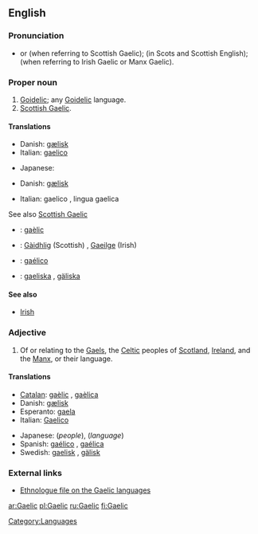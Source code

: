 {{see|gaèlic}}
{{wikipedia|dab=Gaelic}}
==English==

===Pronunciation===
*{{IPA|/gɑːlɪk/}} or {{IPA|/gælɪk/}} (when referring to Scottish Gaelic); {{IPA|/galɪk/}} (in Scots and Scottish English); {{IPA|/geɪlɪk/}} (when referring to Irish Gaelic or Manx Gaelic).
*:{{rhymes|eɪlɪk}}

===Proper noun===
{{en-proper noun}}

# [[Goidelic]]; any [[Goidelic]] language.
# [[Scottish Gaelic]].

====Translations====
{{trans-top|Goidelic}}
*Danish: [[gælisk]]
*Italian: [[gaelico]]
{{trans-mid}}
*Japanese: {{t|ja|ゲール語|tr=gēru-go|sc=Jpan}}
{{trans-bottom}}

{{trans-top|any Goidelic language}}
*Danish: [[gælisk]]
{{trans-mid}}
*Italian: gaelico {{m}}, lingua gaelica {{f}}
{{trans-bottom}}

See also [[Scottish Gaelic]]


{{checktrans}}
*{{ttbc|Catalan}}: [[gaèlic]] {{m}}
*{{ttbc|Scottish Gaelic}}: [[Gàidhlig]] (Scottish) {{f}}, [[Gaeilge]] (Irish) {{f}}
*{{ttbc|Spanish}}: [[gaélico]] {{m}}
*{{ttbc|Swedish}}: [[gaeliska]] {{c}}, [[gäliska]] {{c}}

====See also====
*[[Irish]]

===Adjective===
{{en-adj|-}}

# Of or relating to the [[Gael]]s, the [[Celtic]] peoples of [[Scotland]], [[Ireland]], and the [[Manx]], or their language.

====Translations====
{{trans-top|relating to the Gaels or their language}}
*[[Catalan]]: [[gaèlic]] {{m}}, [[gaèlica]] {{f}}
*Danish: [[gælisk]]
*Esperanto: [[gaela]]
*Italian: [[Gaelico]]
{{trans-mid}}
*Japanese: {{t|ja|ゲール族|tr=gēru-zoku|sc=Jpan}} (''people''), {{t|ja|ゲール語|tr=gēru-go|sc=Jpan}} (''language'')
*Spanish: [[gaélico]] {{m}}, [[gaélica]] {{f}}
*Swedish: [[gaelisk]] , [[gälisk]]
{{trans-bottom}}

===External links===
*[http://www.ethnologue.com/show_family.asp?subid=90049 Ethnologue file on the Gaelic languages]

[[Category:Languages]]

[[ar:Gaelic]]
[[pl:Gaelic]]
[[ru:Gaelic]]
[[fi:Gaelic]]